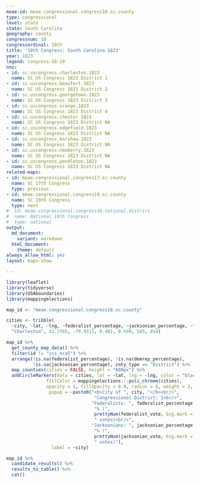 ```yaml
---
meae-id: meae.congressional.congress18.sc.county
type: congressional
level: state
state: South Carolina
geography: county
congressnum: 18
congressordinal: 18th
title: '18th Congress: South Carolina 1823'
year: 1823
legend: congress-18-19
nnv:
- id: sc.uscongress.charleston.1823
  name: SC US Congress 1823 District 1
- id: sc.uscongress.beaufort.1823
  name: SC US Congress 1823 District 2
- id: sc.uscongress.georgetown.1823
  name: SC US Congress 1823 District 3
- id: sc.uscongress.orange.1823
  name: SC US Congress 1823 District 4
- id: sc.uscongress.chester.1823
  name: SC US Congress 1823 District NA
- id: sc.uscongress.edgefield.1823
  name: SC US Congress 1823 District NA
- id: sc.uscongress.kershaw.1823
  name: SC US Congress 1823 District NA
- id: sc.uscongress.newberry.1823
  name: SC US Congress 1823 District NA
- id: sc.uscongress.pendleton.1823
  name: SC US Congress 1823 District NA
related-maps:
- id: meae.congressional.congress17.sc.county
  name: SC 17th Congress
  type: previous
- id: meae.congressional.congress19.sc.county
  name: SC 19th Congress
  type: next
#- id: meae.congressional.congress18.national.district
#  name: National 18th Congress
#  type: national
output:
  md_document:
    variant: markdown
  html_document:
    theme: default
always_allow_html: yes
layout: maps-show

---
```


```r
library(leaflet)
library(tidyverse)
library(USAboundaries)
library(mappingelections)

map_id <- "meae.congressional.congress18.sc.county"

cities <- tribble(
  ~city, ~lat, ~lng, ~federalist_percentage, ~jacksonian_percentage, ~federalist_vote, ~jacksonian_vote, 
  "Charleston", 32.7765, -79.9311, 0.401, 0.599, 545, 814)
```

<div class="map">

```r
map_id %>%
  get_county_map_data() %>%
  filter(id != "scs_nca5") %>% 
  arrange(!is.na(federalist_percentage), !is.na(demrep_percentage), 
          !is.na(jacksonian_percentage), cnty_type == "District") %>%
  map_counties(cities = FALSE, height = "600px") %>% 
  addCircleMarkers(data = cities, lat = ~lat, lng = ~lng, color = "black",
               fillColor = mappingelections:::poli_chrome(cities),
               opacity = 1, fillOpacity = 0.8, radius = 8, weight = 3,
                popup = ~paste0("<b>City of ", city, "</b><br/>",
                                 "Congressional District: 1<br/>",
                                "Federalists: ", federalist_percentage * 100,
                                 "% (", 
                                 prettyNum(federalist_vote, big.mark = ","),
                                 " votes)<br/>",
                                "Jacksonians: ", jacksonian_percentage * 100,
                                 "% (", 
                                 prettyNum(jacksonian_vote, big.mark = ","),
                                 " votes)"),
                 label = ~city)
```

</div>

<div class="results-table">

```r
map_id %>%
  candidate_results() %>%
  results_to_table() %>%
  cat()
```

</div>
